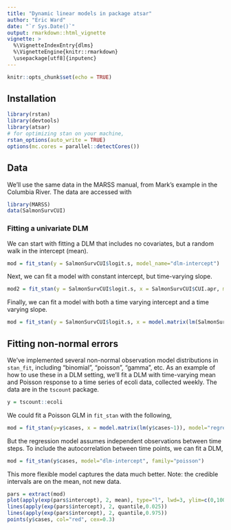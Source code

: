 ```yaml
---
title: "Dynamic linear models in package atsar"
author: "Eric Ward"
date: "`r Sys.Date()`"
output: rmarkdown::html_vignette
vignette: >
  %\VignetteIndexEntry{dlms}
  %\VignetteEngine{knitr::rmarkdown}
  \usepackage[utf8]{inputenc}
---
```


```r
knitr::opts_chunk$set(echo = TRUE)
```

## Installation

```r
library(rstan)
library(devtools)
library(atsar)
# for optimizing stan on your machine,
rstan_options(auto_write = TRUE)
options(mc.cores = parallel::detectCores())
```

## Data

We'll use the same data in the MARSS manual, from Mark's example in the Columbia River. The data are accessed with 

```r
library(MARSS)
data(SalmonSurvCUI)
```

### Fitting a univariate DLM

We can start with fitting a DLM that includes no covariates, but a random walk in the intercept (mean). 

```r
mod = fit_stan(y = SalmonSurvCUI$logit.s, model_name="dlm-intercept")
```

Next, we can fit a model with constant intercept, but time-varying slope.

```r
mod2 = fit_stan(y = SalmonSurvCUI$logit.s, x = SalmonSurvCUI$CUI.apr, model_name="dlm-slope")
```

Finally, we can fit a model with both a time varying intercept and a time varying slope. 

```r
mod = fit_stan(y = SalmonSurvCUI$logit.s, x = model.matrix(lm(SalmonSurvCUI$logit.s ~ SalmonSurvCUI$CUI.apr)), model_name="dlm")
```

## Fitting non-normal errors

We've implemented several non-normal observation model distributions in `stan_fit`, including "binomial", "poisson", "gamma", etc. As an example of how to use these in a DLM setting, we'll fit a DLM with time-varying mean and Poisson response to a time series of ecoli data, collected weekly. The data are in the `tscount` package.

```r
y = tscount::ecoli
```

We could fit a Poisson GLM in `fit_stan` with the following,

```r
mod = fit_stan(y=y$cases, x = model.matrix(lm(y$cases~1)), model="regression", family="poisson")
```

But the regression model assumes independent observations between time steps. To include the autocorrelation between time points, we can fit a DLM,

```r
mod = fit_stan(y$cases, model="dlm-intercept", family="poisson")
```

This more flexible model captures the data much better. Note: the credible intervals are on the mean, not new data.

\break  
  
```r
pars = extract(mod)
plot(apply(exp(pars$intercept), 2, mean), type="l", lwd=3, ylim=c(0,100), ylab="E coli", xlab="")
lines(apply(exp(pars$intercept), 2, quantile,0.025))
lines(apply(exp(pars$intercept), 2, quantile,0.975))
points(y$cases, col="red", cex=0.3)
```


